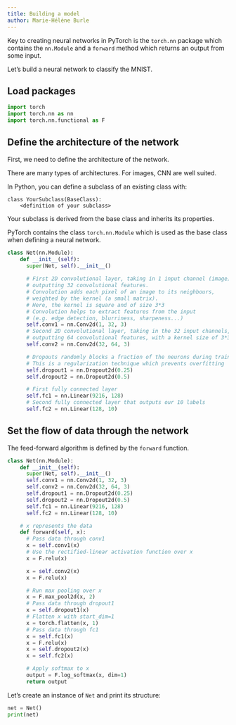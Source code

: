 ```yaml
---
title: Building a model
author: Marie-Hélène Burle
---
```


:::{.def}

Key to creating neural networks in PyTorch is the `torch.nn` package which contains the `nn.Module` and a `forward` method which returns an output from some input.

Let's build a neural network to classify the MNIST.

:::

## Load packages

```python
import torch
import torch.nn as nn
import torch.nn.functional as F
```

## Define the architecture of the network

First, we need to define the architecture of the network.

There are many types of architectures. For images, CNN are well suited.

In Python, you can define a subclass of an existing class with:

```.python
class YourSubclass(BaseClass):
    <definition of your subclass>        
```

Your subclass is derived from the base class and inherits its properties.

PyTorch contains the class `torch.nn.Module` which is used as the base class when defining a neural network.

```python
class Net(nn.Module):
    def __init__(self):
      super(Net, self).__init__()
      
      # First 2D convolutional layer, taking in 1 input channel (image),
      # outputting 32 convolutional features.
      # Convolution adds each pixel of an image to its neighbours,
      # weighted by the kernel (a small matrix).
      # Here, the kernel is square and of size 3*3
      # Convolution helps to extract features from the input
      # (e.g. edge detection, blurriness, sharpeness...)
      self.conv1 = nn.Conv2d(1, 32, 3)
      # Second 2D convolutional layer, taking in the 32 input channels,
      # outputting 64 convolutional features, with a kernel size of 3*3
      self.conv2 = nn.Conv2d(32, 64, 3)

      # Dropouts randomly blocks a fraction of the neurons during training
      # This is a regularization technique which prevents overfitting
      self.dropout1 = nn.Dropout2d(0.25)
      self.dropout2 = nn.Dropout2d(0.5)

      # First fully connected layer
      self.fc1 = nn.Linear(9216, 128)
      # Second fully connected layer that outputs our 10 labels
      self.fc2 = nn.Linear(128, 10)
```

## Set the flow of data through the network

The feed-forward algorithm is defined by the `forward` function.

```python
class Net(nn.Module):
    def __init__(self):
      super(Net, self).__init__()
      self.conv1 = nn.Conv2d(1, 32, 3)
      self.conv2 = nn.Conv2d(32, 64, 3)
      self.dropout1 = nn.Dropout2d(0.25)
      self.dropout2 = nn.Dropout2d(0.5)
      self.fc1 = nn.Linear(9216, 128)
      self.fc2 = nn.Linear(128, 10)

    # x represents the data
    def forward(self, x):
      # Pass data through conv1
      x = self.conv1(x)
      # Use the rectified-linear activation function over x
      x = F.relu(x)

      x = self.conv2(x)
      x = F.relu(x)

      # Run max pooling over x
      x = F.max_pool2d(x, 2)
      # Pass data through dropout1
      x = self.dropout1(x)
      # Flatten x with start_dim=1
      x = torch.flatten(x, 1)
      # Pass data through fc1
      x = self.fc1(x)
      x = F.relu(x)
      x = self.dropout2(x)
      x = self.fc2(x)

      # Apply softmax to x
      output = F.log_softmax(x, dim=1)
      return output
```

Let's create an instance of `Net` and print its structure:

```python
net = Net()
print(net)
```
